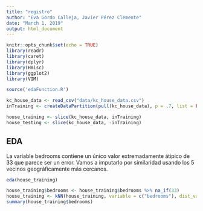 ```yaml
---
title: "registro"
author: "Eva Gordo Calleja, Javier Pérez Clemente"
date: "March 1, 2019"
output: html_document
---
```


```r
knitr::opts_chunk$set(echo = TRUE)
library(readr)
library(caret)
library(dplyr)
library(Hmisc)
library(ggplot2)
library(VIM)

source('edaFunction.R')
```


```r
kc_house_data <- read_csv("data/kc_house_data.csv")
inTraining <- createDataPartition(pull(kc_house_data), p = .7, list = FALSE,times = 1)

house_training <- slice(kc_house_data, inTraining)
house_testing <- slice(kc_house_data, -inTraining)
```

## EDA

La variable bedrooms contiene un único valor extremadamente átipico de 33 que parece ser un error. Vamos a imputarlo por similaridad usando los 5 vecinos geográficamente más cercanos.

```r
eda(house_training)
```

```r
house_training$bedrooms <- house_training$bedrooms %>% na_if(33)
house_training <- kNN(house_training, variable = c("bedrooms"), dist_var = c("lat", "long"), k = 5)
summary(house_training$bedrooms)
```

